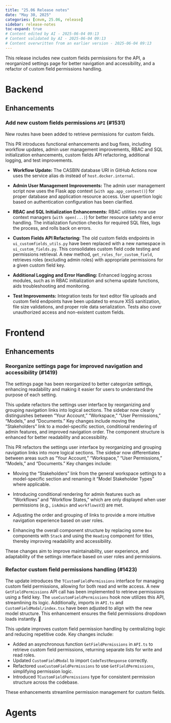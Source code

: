 ```yaml
---
title: "25.06 Release notes"
date: "May 30, 2025"
categories: [cmvm, 25.06, release]
sidebar: release-notes
toc-expand: true
# Content edited by AI - 2025-06-04 09:13
# Content validated by AI - 2025-06-04 09:13
# Content overwritten from an earlier version - 2025-06-04 09:13
---
```


This release includes new custom fields permissions for the API, a reorganized settings page for better navigation and accessibility, and a refactor of custom field permissions handling.

<!-- WARNING: Summary may not mention an enhancement PR -->

# Backend
<!--- Tag: [cmvm/25.06](https://github.com/validmind/backend/releases/tag/cmvm/25.06) --->
<!--- Compare API call: gh api repos/validmind/backend/compare/9a25cb2452a9b02dec0fb6944020765d43660a35...9a25cb2452a9b02dec0fb6944020765d43660a35 --->

## Enhancements


<!--- PR #1531: https://github.com/validmind/backend/pull/1531 --->
<!--- Labels: enhancement --->
### Add new custom fields permissions `API` (#1531)

New routes have been added to retrieve permissions for custom fields.

This PR introduces functional enhancements and bug fixes, including workflow updates, admin user management improvements, RBAC and SQL initialization enhancements, custom fields API refactoring, additional logging, and test improvements.

- **Workflow Update:** The CASBIN database URI in GitHub Actions now uses the service alias `db` instead of `host.docker.internal`.

- **Admin User Management Improvements:** The admin user management script now uses the Flask app context (`with app.app_context()`) for proper database and application resource access. User upsertion logic based on authentication configuration has been clarified.

- **RBAC and SQL Initialization Enhancements:** RBAC utilities now use context managers (`with open(...)`) for better resource safety and error handling. The initialization function checks for required SQL files, logs the process, and rolls back on errors.

- **Custom Fields API Refactoring:** The old custom fields endpoints in `ui_customfields_utils.py` have been replaced with a new namespace in `ui_custom_fields.py`. This consolidates custom field code testing and permissions retrieval. A new method, `get_roles_for_custom_field`, retrieves roles (excluding admin roles) with appropriate permissions for a given custom field key.

- **Additional Logging and Error Handling:** Enhanced logging across modules, such as in RBAC initialization and schema update functions, aids troubleshooting and monitoring.

- **Test Improvements:** Integration tests for text editor file uploads and custom field endpoints have been updated to ensure XSS sanitization, file size validations, and proper role data serialization. Tests also cover unauthorized access and non-existent custom fields.

<!-- ### Changes with no label -->


<!--- PR #1536: https://github.com/validmind/backend/pull/1536 --->
<!--- Labels: none --->
<!--- ### Merge Staging into Prod (prod-1.30.16) (#1536) --->
<!-- No release notes or summary provided. -->


<!--- PR #1533: https://github.com/validmind/backend/pull/1533 --->
<!--- Labels: none --->
<!--- ### [SC-10335] Repo Sync repo-sync/21399 (2025-05-29) (#1533) --->
<!-- No release notes or summary provided. -->


<!--- PR #1535: https://github.com/validmind/backend/pull/1535 --->
<!--- Labels: none --->
<!--- ### Cullen/merge main into staging (#1535) --->
<!-- No release notes or summary provided. -->


# Frontend
<!--- Tag: [cmvm/25.06](https://github.com/validmind/frontend/releases/tag/cmvm/25.06) --->
<!--- Compare API call: gh api repos/validmind/frontend/compare/8d27e60a09a075a3d625d9044bd4ba5add36f9e0...8d27e60a09a075a3d625d9044bd4ba5add36f9e0 --->

## Enhancements


<!--- PR #1419: https://github.com/validmind/frontend/pull/1419 --->
<!--- Labels: enhancement --->
### Reorganize settings page for improved navigation and accessibility (#1419)

The settings page has been reorganized to better categorize settings, enhancing readability and making it easier for users to understand the purpose of each setting.

This update refactors the settings user interface by reorganizing and grouping navigation links into logical sections. The sidebar now clearly distinguishes between "Your Account," "Workspace," "User Permissions," "Models," and "Documents." Key changes include moving the "Stakeholders" link to a model-specific section, conditional rendering of admin features, and improved navigation order. The component structure is enhanced for better readability and accessibility.

This PR refactors the settings user interface by reorganizing and grouping navigation links into more logical sections. The sidebar now differentiates between areas such as "Your Account," "Workspace," "User Permissions," "Models," and "Documents." Key changes include:

- Moving the "Stakeholders" link from the general workspace settings to a model-specific section and renaming it "Model Stakeholder Types" where applicable.

- Introducing conditional rendering for admin features such as "Workflows" and "Workflow States," which are only displayed when user permissions (e.g., `isAdmin` and `workflowsV3`) are met.

- Adjusting the order and grouping of links to provide a more intuitive navigation experience based on user roles.

- Enhancing the overall component structure by replacing some `Box` components with `Stack` and using the `Heading` component for titles, thereby improving readability and accessibility.

These changes aim to improve maintainability, user experience, and adaptability of the settings interface based on user roles and permissions.


<!--- PR #1423: https://github.com/validmind/frontend/pull/1423 --->
<!--- Labels: enhancement --->
### Refactor custom field permissions handling (#1423)

The update introduces the `TCustomFieldPermissions` interface for managing custom field permissions, allowing for both read and write access. A new `GetFieldPermissions` API call has been implemented to retrieve permissions using a field key. The `useCustomFieldPermissions` hook now utilizes this API, streamlining its logic. Additionally, imports in `API.ts` and `CustomFieldModal/index.tsx` have been adjusted to align with the new model structure. This enhancement ensures the field permissions dropdown loads instantly. 🫡

<!-- List any breaking changes -->

<!-- Add screenshots or videos showing before/after -->

This update improves custom field permission handling by centralizing logic and reducing repetitive code. Key changes include:

- Added an asynchronous function `GetFieldPermissions` in `API.ts` to retrieve custom field permissions, returning separate lists for write and read roles.
- Updated `CustomFieldModal` to import `CodeTestResponse` correctly.
- Refactored `useCustomFieldPermissions` to use `GetFieldPermissions`, simplifying permission logic.
- Introduced `TCustomFieldPermissions` type for consistent permission structure across the codebase. 

These enhancements streamline permission management for custom fields.

<!-- ### Changes with no label -->


<!--- PR #1432: https://github.com/validmind/frontend/pull/1432 --->
<!--- Labels: none --->
<!--- ### Merge Staging into Prod (prod-1.36.3) (#1432) --->
<!-- No release notes or summary provided. -->


<!--- PR #1431: https://github.com/validmind/frontend/pull/1431 --->
<!--- Labels: none --->
<!--- ### Merge Main into Staging (staging-1.36.3) (#1431) --->
<!-- No release notes or summary provided. -->


<!--- PR #1425: https://github.com/validmind/frontend/pull/1425 --->
<!--- Labels: none --->
<!--- ### [SC-10335] Repo Sync repo-sync/21399 (2025-05-29) (#1425) --->
<!-- No release notes or summary provided. -->


# Agents
<!--- Tag: [cmvm/25.06](https://github.com/validmind/agents/releases/tag/cmvm/25.06) --->
<!--- Compare API call: gh api repos/validmind/agents/compare/7296184079d435d4c14b3a9af81dcf2ed3c5f8a1...7296184079d435d4c14b3a9af81dcf2ed3c5f8a1 --->

<!-- ### Changes with no label -->


<!--- PR #30: https://github.com/validmind/agents/pull/30 --->
<!--- Labels: none --->
<!--- ### Merge Main into Prod (prod-25746) (#30) --->
<!-- No release notes or summary provided. -->


<!--- PR #28: https://github.com/validmind/agents/pull/28 --->
<!--- Labels: none --->
<!--- ### [SC-10335] Repo Sync repo-sync/21399 (2025-05-29) (#28) --->
<!-- No release notes or summary provided. -->


<!--- # Documentation --->
<!--- Tag: [cmvm/25.06](https://github.com/validmind/documentation/releases/tag/cmvm/25.06) --->
<!--- Compare API call: gh api repos/validmind/documentation/compare/01f652d63c5c2897688a76ad8ca89ea50973c492...01f652d63c5c2897688a76ad8ca89ea50973c492 --->
<!-- No public PRs found for this release -->

<!--- # Validmind-library --->
<!--- Tag: [cmvm/25.06](https://github.com/validmind/validmind-library/releases/tag/cmvm/25.06) --->
<!--- Compare API call: gh api repos/validmind/validmind-library/compare/cmvm/25.06...cmvm/25.06 --->
<!-- No public PRs found for this release -->
